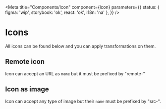 
<Meta
	title="Components/Icon"
	component={Icon}
	parameters={{
		status: { figma: 'wip', storybook: 'ok', react: 'ok', i18n: 'na' },
	}}
/>

# Icons

All icons can be found below and you can apply transformations on them.

<Icons />

## Remote icon

Icon can accept an URL as `name` but it must be prefixed by "remote-"

<IconItem name="remote-url as svg">
	<Icon name="remote-https://unpkg.com/@talend/icons@6.1.5/src/svg/core/abc.svg" />
</IconItem>

## Icon as image

Icon can accept any type of image but their `name` must be prefixed by "src-".

<IconItem name="src-url as img">
	<Icon name="src-https://statics-dev.cloud.talend.com/@talend/common/images/favicon-logo-square.ico" />
</IconItem>
